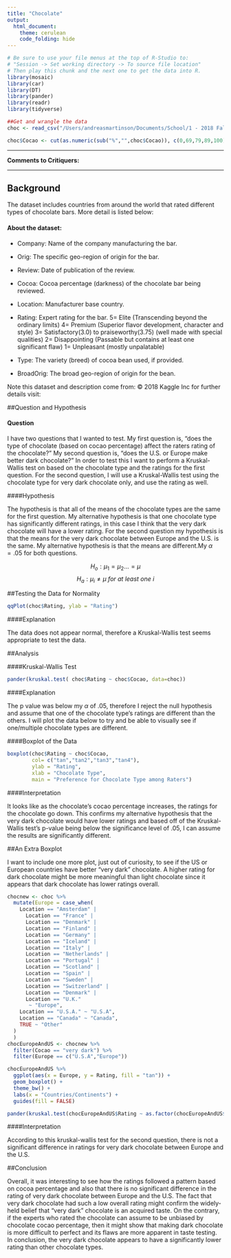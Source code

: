 ```yaml
---
title: "Chocolate"
output: 
  html_document:
    theme: cerulean
    code_folding: hide
---
```


```r
# Be sure to use your file menus at the top of R-Studio to:
# "Session -> Set working directory -> To source file location"
# Then play this chunk and the next one to get the data into R.
library(mosaic)
library(car)
library(DT)
library(pander)
library(readr)
library(tidyverse)

##Get and wrangle the data
choc <- read_csv("/Users/andreasmartinson/Documents/School/1 - 2018 Fall Semester Classwork/MATH 325/Math 325 Notebook/Data/Chocolate.csv")

choc$Cocao <- cut(as.numeric(sub("%","",choc$Cocao)), c(0,69,79,89,100), labels = c("light","medium","dark","very dark"))
```

----

<!-- Instructions:

 Use the Chocolate dataset and a Kruskal-Wallis Test(s) to answer an interesting question(s) that you come up with.
 
 About the dataset:
 
  * Company: Name of the company manufacturing the bar.

  * Orig: The specific geo-region of origin for the bar.

  * Review: Date of publication of the review.

  * Cocoa: Cocoa percentage (darkness) of the chocolate bar being reviewed.

  * Location: Manufacturer base country.

  * Rating: Expert rating for the bar.
      5= Elite (Transcending beyond the ordinary limits)
      4= Premium (Superior flavor development, character and style)
      3= Satisfactory(3.0) to praiseworthy(3.75) (well made with special qualities)
      2= Disappointing (Passable but contains at least one significant flaw)
      1= Unpleasant (mostly unpalatable)

   * Type: The variety (breed) of cocoa bean used, if provided.
   
   * BroadOrig: The broad geo-region of origin for the bean.

Note this dataset and description come from: © 2018 Kaggle Inc for further details visit:

[Kaggle.com](https://www.kaggle.com/rtatman/chocolate-bar-ratings/data)


If you want to give your critiquers some ideas about what you have questions on and would like help with, place those details here.-->
**Comments to Critiquers:** 



<!--End your comments to your critiquers before this line.-->

----

<!--Begin writing your Analysis after this point.-->
## Background

The dataset includes countries from around the world that rated different types of chocolate bars. More detail is listed below:

#### About the dataset:
 
  * Company: Name of the company manufacturing the bar.

  * Orig: The specific geo-region of origin for the bar.

  * Review: Date of publication of the review.

  * Cocoa: Cocoa percentage (darkness) of the chocolate bar being reviewed.

  * Location: Manufacturer base country.

  * Rating: Expert rating for the bar.
      5= Elite (Transcending beyond the ordinary limits)
      4= Premium (Superior flavor development, character and style)
      3= Satisfactory(3.0) to praiseworthy(3.75) (well made with special qualities)
      2= Disappointing (Passable but contains at least one significant flaw)
      1= Unpleasant (mostly unpalatable)

   * Type: The variety (breed) of cocoa bean used, if provided.
   
   * BroadOrig: The broad geo-region of origin for the bean.

Note this dataset and description come from: © 2018 Kaggle Inc for further details visit:

##Question and Hypothesis

#### Question 

I have two questions that I wanted to test. My first question is, "does the type of chocolate (based on cocao percentage) affect the raters rating of the chocolate?" My second question is, "does the U.S. or Europe make better dark chocolate?" In order to test this I want to perform a Kruskal-Wallis test on based on the chocolate type and the ratings for the first question. For the second question, I will use a Kruskal-Wallis test using the chocolate type for very dark chocolate only, and use the rating as well.

####Hypothesis

The hypothesis is that all of the means of the chocolate types are the same for the first question. My alternative hypothesis is that one chocolate type has significantly different ratings, in this case I think that the very dark chocolate will have a lower rating. For the second question my hypothesis is that the means for the very dark chocolate between Europe and the U.S. is the same. My alternative hypothesis is that the means are different.My $\alpha =.05$ for both questions.

$$ H_o: \mu_1 = \mu_2 ...= \mu $$
$$ H_a: \mu_i ≠ \mu\ for\ at\ least\ one\ i$$

##Testing the Data for Normality 

```r
qqPlot(choc$Rating, ylab = "Rating")


```

####Explanation

The data does not appear normal, therefore a Kruskal-Wallis test seems appropriate to test the data. 

##Analysis

####Kruskal-Wallis Test 

```r
pander(kruskal.test( choc$Rating ~ choc$Cocao, data=choc))
```

####Explanation

The p value was below my $\alpha$ of .05, therefore I reject the null hypothesis and assume that one of the chocolate type's ratings are different than the others. I will plot the data below to try and be able to visually see if one/multiple chocolate types are different.

####Boxplot of the Data
```r

boxplot(choc$Rating ~ choc$Cocao, 
        col= c("tan","tan2","tan3","tan4"),
        ylab = "Rating",
        xlab = "Chocolate Type",
        main = "Preference for Chocolate Type among Raters")
```

####Interpretation

It looks like as the chocolate's cocao percentage increases, the ratings for the chocolate go down. This confirms my alternative hypothesis that the very dark chocolate would have lower ratings and based off of the Kruskal-Wallis test's p-value being below the significance level of .05, I can assume the results are significantly different.

##An Extra Boxplot

I want to include one more plot, just out of curiosity, to see if the US or European countries have better "very dark" chocolate. A higher rating for dark chocolate might be more meaningful than light chocolate since it appears that dark chocolate has lower ratings overall.

```r
chocnew <- choc %>% 
  mutate(Europe = case_when(
    Location == "Amsterdam" |
      Location == "France" |
      Location == "Denmark" |
      Location == "Finland" |
      Location == "Germany" |
      Location == "Iceland" |
      Location == "Italy" |
      Location == "Netherlands" |
      Location == "Portugal" |
      Location == "Scotland" |
      Location == "Spain" |
      Location == "Sweden" |
      Location == "Switzerland" |
      Location == "Denmark" |
      Location == "U.K." 
       ~ "Europe",
    Location == "U.S.A." ~ "U.S.A",
    Location == "Canada" ~ "Canada",
    TRUE ~ "Other"
  )
  )
chocEuropeAndUS <- chocnew %>% 
  filter(Cocao == "very dark") %>% 
  filter(Europe == c("U.S.A","Europe")) 

chocEuropeAndUS %>% 
  ggplot(aes(x = Europe, y = Rating, fill = "tan")) + 
  geom_boxplot() + 
  theme_bw() + 
  labs(x = "Countries/Continents") +
  guides(fill = FALSE)
```

```r
pander(kruskal.test(chocEuropeAndUS$Rating ~ as.factor(chocEuropeAndUS$Europe), data = chocEuropeAndUS))
```

####Interpretation

According to this kruskal-wallis test for the second question, there is not a significant difference in ratings for very dark chocolate between Europe and the U.S.

##Conclusion

Overall, it was interesting to see how the ratings followed a pattern based on cocoa percentage and also that there is no significant difference in the rating of very dark chocolate between Europe and the U.S. The fact that very dark chocolate had such a low overall rating might confirm the widely-held belief that "very dark" chocolate is an acquired taste. On the contrary, if the experts who rated the chocolate can assume to be unbiased by chocolate cocao percentage, then it might show that making dark chocolate is more difficult to perfect and its flaws are more apparent in taste testing. In conclusion, the very dark chocolate appears to have a significantly lower rating than other chocolate types.



